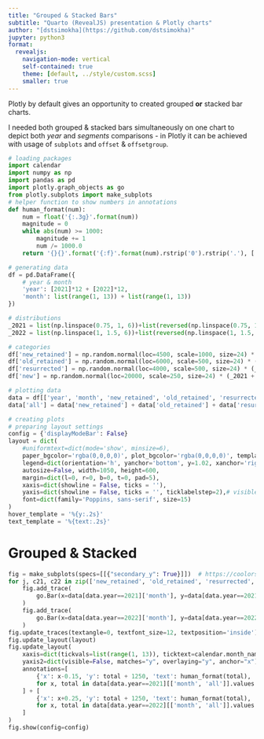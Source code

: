 ```yaml
---
title: "Grouped & Stacked Bars"
subtitle: "Quarto (RevealJS) presentation & Plotly charts"
author: "[dstsimokha](https://github.com/dstsimokha)"
jupyter: python3
format:
  revealjs:
    navigation-mode: vertical
    self-contained: true
    theme: [default, ../style/custom.scss]
    smaller: true
---
```


Plotly by default gives an opportunity to created grouped **or** stacked bar charts.  

I needed both grouped & stacked bars simultaneously on one chart to depict both *year* and *segments* comparisons - in Plotly it can be achieved with usage of `subplots` and `offset` & `offsetgroup`.


```python
# loading packages
import calendar
import numpy as np
import pandas as pd
import plotly.graph_objects as go
from plotly.subplots import make_subplots
# helper function to show numbers in annotations
def human_format(num):
    num = float('{:.3g}'.format(num))
    magnitude = 0
    while abs(num) >= 1000:
        magnitude += 1
        num /= 1000.0
    return '{}{}'.format('{:f}'.format(num).rstrip('0').rstrip('.'), ['', 'K', 'M', 'B', 'T'][magnitude])
```


```python
# generating data
df = pd.DataFrame({
    # year & month
    'year': [2021]*12 + [2022]*12,
    'month': list(range(1, 13)) + list(range(1, 13))
})

# distributions
_2021 = list(np.linspace(0.75, 1, 6))+list(reversed(np.linspace(0.75, 1, 6)))
_2022 = list(np.linspace(1, 1.5, 6))+list(reversed(np.linspace(1, 1.5, 6)))

# categories
df['new_retained'] = np.random.normal(loc=4500, scale=1000, size=24) * (_2021 + _2022)
df['old_retained'] = np.random.normal(loc=6000, scale=500, size=24) * (_2021 + _2022)
df['resurrected'] = np.random.normal(loc=4000, scale=500, size=24) * (_2021 + _2022)
df['new'] = np.random.normal(loc=20000, scale=250, size=24) * (_2021 + _2022)

# plotting data
data = df[['year', 'month', 'new_retained', 'old_retained', 'resurrected', 'new']].groupby(['year', 'month']).agg('sum').reset_index()
data['all'] = data['new_retained'] + data['old_retained'] + data['resurrected'] + data['new']
```


```python
# creating plots
# preparing layout settings
config = {'displayModeBar': False}
layout = dict(
    #uniformtext=dict(mode='show', minsize=6),
    paper_bgcolor='rgba(0,0,0,0)', plot_bgcolor='rgba(0,0,0,0)', template='simple_white',
    legend=dict(orientation='h', yanchor='bottom', y=1.02, xanchor='right', x=1),
    autosize=False, width=1050, height=600,
    margin=dict(l=0, r=0, b=0, t=0, pad=5),
    xaxis=dict(showline = False, ticks = ''),
    yaxis=dict(showline = False, ticks = '', ticklabelstep=2),# visible=False),
    font=dict(family='Poppins, sans-serif', size=15)
)
hover_template = '%{y:.2s}'
text_template = '%{text:.2s}'
```


# Grouped & Stacked

```python
fig = make_subplots(specs=[[{"secondary_y": True}]])  # https://coolors.co/d7eade-bcdcc8-e4f1e9-a1ceb2-87c09d-afd5bd
for j, c21, c22 in zip(['new_retained', 'old_retained', 'resurrected', 'new'], ['#BCDCC8', '#E4F1E9', '#FBDADA', '#DADBE7'], ['#87C09D', '#AFD5BD', '#F49090', '#A8ACC7']):
    fig.add_trace(
        go.Bar(x=data[data.year==2021]['month'], y=data[data.year==2021][j], name=j, marker_color=c21, textfont=dict(color='grey'), hovertemplate=hover_template, texttemplate=text_template, text=data[data.year==2021][j], offsetgroup='1', offset=-0.35, width=0.4, legendgroup='1', legendgrouptitle_text='2021'), secondary_y=False
    )
    fig.add_trace(
        go.Bar(x=data[data.year==2022]['month'], y=data[data.year==2022][j], name=j, marker_color=c22, hovertemplate=hover_template, texttemplate=text_template, text=data[data.year==2022][j], offsetgroup='2', offset=0.050, width=0.4, legendgroup='2', legendgrouptitle_text='2022'), secondary_y=True
    )
fig.update_traces(textangle=0, textfont_size=12, textposition='inside')
fig.update_layout(layout)
fig.update_layout(
    xaxis=dict(tickvals=list(range(1, 13)), ticktext=calendar.month_name[1:]), barmode = 'stack', 
    yaxis2=dict(visible=False, matches="y", overlaying="y", anchor="x"),
    annotations=[
        {'x': x-0.15, 'y': total + 1250, 'text': human_format(total), 'showarrow': False, 'font': dict(size=12, color='grey')}
        for x, total in data[data.year==2021][['month', 'all']].values
    ] + [
        {'x': x+0.25, 'y': total + 1250, 'text': human_format(total), 'showarrow': False, 'font': dict(size=13)}
        for x, total in data[data.year==2022][['month', 'all']].values
    ]
)
fig.show(config=config)
```